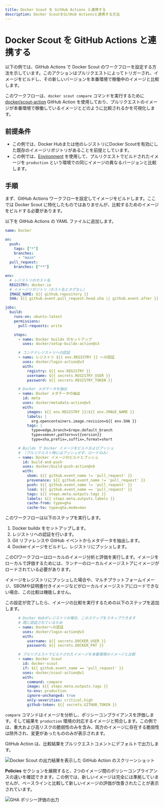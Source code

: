 ```yaml
---
title: Docker Scout を GitHub Actions と連携する
description: Docker ScoutをGitHub Actionsと連携する方法
---
```



# Docker Scout を GitHub Actions と連携する

以下の例では、GitHub Actions で Docker Scout のワークフローを設定する方法を示しています。このアクションはプルリクエストによってトリガーされ、イメージをビルドし、その新しいバージョンを本番環境で稼働中のイメージと比較します。

このワークフローは、`docker scout compare` コマンドを実行するために [docker/scout-action](https://github.com/docker/scout-action) GitHub Action を使用しており、プルリクエストのイメージが本番環境で稼働しているイメージとどのように比較されるかを可視化します。

## 前提条件

- この例では、Docker Hubまたは他のレジストリにDocker Scoutを有効にした既存のイメージリポジトリがあることを前提としています。
- この例では、[Environment](https://chatgpt.com/environment/_index.md) を使用して、プルリクエストでビルドされたイメージを `production` という環境での同じイメージの異なるバージョンと比較します。

## 手順

まず、GitHub Actions ワークフローを設定してイメージをビルドします。ここでは Docker Scout に特化したものではありませんが、比較するためのイメージをビルドする必要があります。

以下を GitHub Actions の YAML ファイルに追加します。

```yaml
name: Docker

on:
  push:
    tags: ["*"]
    branches:
      - "main"
  pull_request:
    branches: ["**"]

env:
  # レジストリのホスト名
  REGISTRY: docker.io
  # イメージリポジトリ（ホスト名とタグなし）
  IMAGE_NAME: ${{ github.repository }}
  SHA: ${{ github.event.pull_request.head.sha || github.event.after }}

jobs:
  build:
    runs-on: ubuntu-latest
    permissions:
      pull-requests: write

    steps:
      - name: Docker buildx のセットアップ
        uses: docker/setup-buildx-action@v3

      # コンテナレジストリへの認証
      - name: レジストリ ${{ env.REGISTRY }} への認証
        uses: docker/login-action@v3
        with:
          registry: ${{ env.REGISTRY }}
          username: ${{ secrets.REGISTRY_USER }}
          password: ${{ secrets.REGISTRY_TOKEN }}

      # Docker メタデータを抽出
      - name: Docker メタデータの抽出
        id: meta
        uses: docker/metadata-action@v5
        with:
          images: ${{ env.REGISTRY }}/${{ env.IMAGE_NAME }}
          labels: |
            org.opencontainers.image.revision=${{ env.SHA }}
          tags: |
            type=edge,branch=$repo.default_branch
            type=semver,pattern=v{{version}}
            type=sha,prefix=,suffix=,format=short

      # Buildx で Docker イメージをビルドおよびプッシュ
      # （プルリクエスト時にはプッシュせず、ロードのみ）
      - name: Docker イメージのビルドとプッシュ
        id: build-and-push
        uses: docker/build-push-action@v6
        with:
          sbom: ${{ github.event_name != 'pull_request' }}
          provenance: ${{ github.event_name != 'pull_request' }}
          push: ${{ github.event_name != 'pull_request' }}
          load: ${{ github.event_name == 'pull_request' }}
          tags: ${{ steps.meta.outputs.tags }}
          labels: ${{ steps.meta.outputs.labels }}
          cache-from: type=gha
          cache-to: type=gha,mode=max
```

このワークフローは以下のステップを実行します。

1. Docker buildx をセットアップします。
2. レジストリへの認証を行います。
3. Git リファレンスや GitHub イベントからメタデータを抽出します。
4. Dockerイメージをビルドし、レジストリにプッシュします。

<Callout type="info">
  このCIワークフローはローカルのイメージ分析と評価を実行します。イメージをローカルで評価するためには、ランナーのローカルイメージストアにイメージがロードされている必要があります。

  イメージをレジストリにプッシュした場合や、マルチプラットフォームイメージ、SBOMや証明書付きイメージなどがローカルイメージストアにロードできない場合、この比較は機能しません。
</Callout>

この設定が完了したら、イメージの比較を実行するための以下のステップを追加します。

```yaml
      # Docker Hubがレジストリの場合、このステップをスキップできます
      # 既に認証されているため
      - name: Dockerへの認証
        uses: docker/login-action@v3
        with:
          username: ${{ secrets.DOCKER_USER }}
          password: ${{ secrets.DOCKER_PAT }}

      # プルリクエストでビルドされたイメージを本番環境のイメージと比較
      - name: Docker Scout
        id: docker-scout
        if: ${{ github.event_name == 'pull_request' }}
        uses: docker/scout-action@v1
        with:
          command: compare
          image: ${{ steps.meta.outputs.tags }}
          to-env: production
          ignore-unchanged: true
          only-severities: critical,high
          github-token: ${{ secrets.GITHUB_TOKEN }}
```

`compare` コマンドはイメージを分析し、ポリシーコンプライアンスを評価します。そして結果を `production` 環境の対応するイメージと照合します。この例では、重大および高リスクの脆弱性のみを含み、両方のイメージに存在する脆弱性は除外され、変更があったもののみが表示されます。

GitHub Action は、比較結果をプルリクエストコメントにデフォルトで出力します。

![Docker Scout の出力結果を表示した GitHub Action のスクリーンショット](/scout-ja/gha-output.webp)

**Policies** セクションを展開すると、2つのイメージ間のポリシーコンプライアンスの違いを確認できます。この例では、新しいイメージは完全には準拠していませんが、ベースラインと比較して新しいイメージの評価が改善されたことが表示されています。

![GHA ポリシー評価の出力](/scout-ja/gha-policy-eval.webp)
